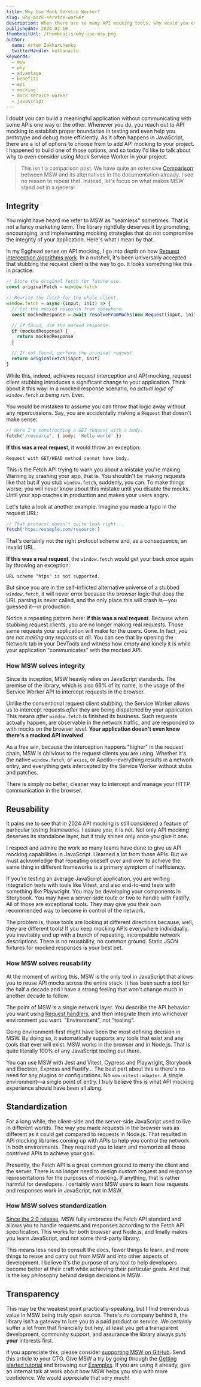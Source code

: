 ```yaml
---
title: Why Use Mock Service Worker?
slug: why-mock-service-worker
description: When there are so many API mocking tools, why would you ever choose Mock Service Worker?
publishedAt: 2024-01-10
thumbnailUrl: /thumbnails/why-use-msw.png
author:
  name: Artem Zakharchenko
  twitterHandle: kettanaito
keywords:
  - msw
  - why
  - advantage
  - benefits
  - api
  - mocking
  - mock service worker
  - javascript
---
```


I doubt you can build a meaningful application without communicating with some APIs one way or the other. Whenever you do, you reach out to API mocking to establish proper boundaries in testing and even help you prototype and debug more efficiently. As it often happens in JavaScript, there are a lot of options to choose from to add API mocking to your project. I happened to build one of those options, and so today I'd like to talk about why to even consider using Mock Service Worker in your project.

> This isn't a comparison post. We have quite an extensive [Comparison](https://mswjs.io/docs/comparison) between MSW and its alternatives in the documentation already. I see no reason to repeat that. Instead, let's focus on what makes MSW stand out in a general.

## Integrity

You might have heard me refer to MSW as "seamless" sometimes. That is not a fancy marketing term. The library rightfully deserves it by promoting, encouraging, and implementing mocking strategies that do not compromise the integrity of your application. Here's what I mean by that.

In my Egghead series on API mocking, I go into depth on how [Request interception algorithms work](https://egghead.io/blog/understanding-api-mocking-request-interception-algorithms). In a nutshell, it's been universally accepted that stubbing the request client is the way to go. It looks something like this in practice:

```jsx
// Store the original fetch for future use.
const originalFetch = window.fetch

// Rewrite the fetch for the whole client.
window.fetch = async (input, init) => {
  // Get the mocked response from somewhere.
  const mockedResponse = await resolveFromMocks(new Request(input, init))

  // If found, use the mocked response.
  if (mockedResponse) {
    return mockedResponse
  }

  // If not found, perform the original request.
  return originalFetch(input, init)
}
```

While this, indeed, achieves request interception and API mocking, request client stubbing introduces a significant change to your application. Think about it this way: in a mocked response scenario, _no actual logic of `window.fetch` is being run_. Ever.

You would be mistaken to assume you can throw that logic away without any repercussions. Say, you are accidentally making a `Request` that doesn't make sense:

```js
// Here I'm constructing a GET request with a body.
fetch('/resource', { body: 'Hello world' })
```

**If this was a real reques**t, it would throw an exception:

```
Request with GET/HEAD method cannot have body.
```

This is the Fetch API trying to warn you about a mistake you're making. Warning by crashing your app, that is. You shouldn't be making requests like that but if you stub `window.fetch`, suddenly, you can. To make things worse, you will never know about this mistake until you disable the mocks. Until your app craches in production and makes your users angry.

Let's take a look at another example. Imagine you made a typo in the request URL:

```js
// That protocol doesn't quite look right...
fetch('htps:/example.com/resource')
```

That's certainly not the right protocol scheme and, as a consequence, an invalid URL.

**If this was a real request**, the `window.fetch` would get your back once again by throwing an exception:

```
URL scheme "htps" is not supported.
```

But since you are in the self-inflicted alternative universe of a stubbed `window.fetch`, it will never error because the browser logic that does the URL parsing is never called, and the only place this will crash is—you guessed it—in production.

Notice a repeating pattern here: **If this was a real request**. Because when stubbing request clients, you are no longer making real requests. Those same requests your application will make for the users. Gone. In fact, _you are not making any requests at all_. You can see that by opening the Network tab in your DevTools and witness how empty and lonely it is while your application "communicates" with the mocked API.

### How MSW solves integrity

Since its inception, MSW heavily relies on JavaScript standards. The premise of the library, which is also 66% of its name, is the usage of the Service Worker API to intercept requests in the browser.

Unlike the conventional request client stubbing, the Service Worker allows us to intercept requests _after_ they are being dispatched by your application. This means _after_ `window.fetch` is finished its business. Such requests actually happen, are observable in the network traffic, and are responded to with mocks on the browser level. **Your application doesn't even know there's a mocked API involved**.

As a free win, because the interception happens "higher" in the request chain, MSW is oblivious to the request clients you are using. Whether it's the native `window.fetch`, or `axios`, or Apollo—everything results in a network entry, and everything gets intercepted by the Service Worker without stubs and patches.

There is simply no better, cleaner way to intercept and manage your HTTP communication in the browser.

## Reusability

It pains me to see that in 2024 API mocking is still considered a feature of particular testing frameworks. I assure you, it is not. Not only API mocking deserves its standalone layer, but it truly shines only once you give it one.

I respect and admire the work so many teams have done to give us API mocking capabilities in JavaScript. I learned a lot from those APIs. But we must acknowledge that repeating oneself over and over to achieve the same thing in different frameworks is a primary symptom of inefficiency.

If you're testing an average JavaScript application, you are writing integration tests with tools like Vitest, and also end-to-end tests with something like Playwright. You may be developing your components in Storybook. You may have a server-side route or two to handle with Fastify. All of those are exceptional tools. They may give you their own recommended way to become in control of the network.

The problem is, those tools are looking at different directions because, well, they are different tools! If you keep mocking APIs everywhere individually, you inevitably end up with a bunch of repeating, incompatible network descriptions. There is no reusability, no common ground. Static JSON fixtures for mocked responses is your best bet.

### How MSW solves reusability

At the moment of writing this, MSW is the only tool in JavaScript that allows you to reuse API mocks across the entire stack. It has been such a tool for the half a decade and I have a strong feeling that won't change much in another decade to follow.

The point of MSW is a single network layer. You describe the API behavior you want using [Request handlers](https://mswjs.io/docs/basics/intercepting-requests), and then integrate them into whichever environment you want. "Environment", not "tooling".

Going environment-first might have been the most defining decision in MSW. By doing so, it automatically supports any tools that exist and any tools that ever will exist. MSW works in the browser and in Node.js. That is quite literally 100% of any JavaScript tooling out there.

You can use MSW with Jest and Vitest, Cypress and Playwright, Storybook and Electron, Express and Fastify… The best part about this is there's no need for any plugins or configurations. No `msw-vitest-adapter`. A single environment—a single point of entry. I truly believe this is what API mocking experience should have been all along.

## Standardization

For a long while, the client-side and the server-side JavaScript used to live in different worlds. The way you made requests in the browser was as different as it could get compared to requests in Node.js. That resulted in API mocking libraries coming up with APIs to help you control the network in both environments. They required you to learn and memorize all those contrived APIs to achieve your goal.

Presently, the Fetch API is a great common ground to merry the client and the server. There is no longer need to design custom request and response representations for the purposes of mocking. If anything, that is rather harmful for developers. I certainly want MSW users to learn how requests and responses work in JavaScript, not in MSW.

### How MSW solves standardization

[Since the 2.0 release](https://mswjs.io/blog/introducing-msw-2.0), MSW fully embraces the Fetch API standard and allows you to handle requests and responses according to the Fetch API specification. This works for both browser and Node.js, and finally makes you learn JavaScript, and not some third-party library.

This means less need to consult the docs, fewer things to learn, and more things to reuse and carry out from MSW and into other aspects of development. I believe it's the purpose of any tool to help developers become better at their craft while achieving their particular goals. And that is the key philosophy behind design decisions in MSW.

## Transparency

This may be the weakest point practically-speaking, but I find tremendous value in MSW being truly open source. There's no company behind it, the library isn't a gateway to lure you to a paid product or service. We certainly suffer a lot from that financially but hey, at least you get a transparent development, community support, and assurance the library always puts **your** interests first.

If you appreciate this, please consider [supporting MSW on GitHub](https://github.com/sponsors/mswjs). Send this article to your CTO. Give MSW a try by going through the [Getting started tutorial](https://mswjs.io/docs/getting-started) and browsing our [Examples](https://github.com/mswjs/examples/tree/main). If you are using it already, give an internal talk at work about how MSW helps you ship with more confidence. We would appreciate that very much!
